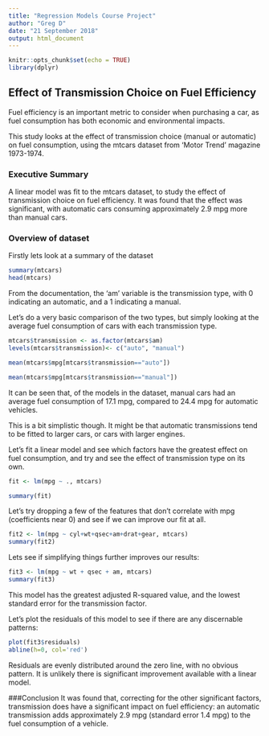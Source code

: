 ```yaml
---
title: "Regression Models Course Project"
author: "Greg D"
date: "21 September 2018"
output: html_document
---
```


```r
knitr::opts_chunk$set(echo = TRUE)
library(dplyr)
```

## Effect of Transmission Choice on Fuel Efficiency

Fuel efficiency is an important metric to consider when purchasing a car, as fuel consumption has both economic and environmental impacts. 

This study looks at the effect of transmission choice (manual or automatic) on fuel consumption, using the mtcars dataset from 'Motor Trend' magazine 1973-1974.

### Executive Summary

A linear model was fit to the mtcars dataset, to study the effect of transmission choice on fuel efficiency. It was found that the effect was significant, with automatic cars consuming approximately 2.9 mpg more than manual cars.

### Overview of dataset

Firstly lets look at a summary of the dataset

```r
summary(mtcars)
head(mtcars)
```
From the documentation, the 'am' variable is the transmission type, with 0 indicating an automatic, and a 1 indicating a manual. 

Let's do a very basic comparison of the two types, but simply looking at the average fuel consumption of cars with each transmission type. 
```R
mtcars$transmission <- as.factor(mtcars$am)
levels(mtcars$transmission)<- c("auto", "manual")

mean(mtcars$mpg[mtcars$transmission=="auto"])

mean(mtcars$mpg[mtcars$transmission=="manual"])

```
It can be seen that, of the models in the dataset, manual cars had an average fuel consumption of 17.1 mpg, compared to 24.4 mpg for automatic vehicles. 

This is a bit simplistic though. It might be that automatic transmissions tend to be fitted to larger cars, or cars with larger engines.

Let's fit a linear model and see which factors have the greatest effect on fuel consumption, and try and see the effect of transmission type on its own. 


```R
fit <- lm(mpg ~ ., mtcars)

summary(fit)
```
Let's try dropping a few of the features that don't correlate with mpg (coefficients near 0) and see if we can improve our fit at all. 

```R
fit2 <- lm(mpg ~ cyl+wt+qsec+am+drat+gear, mtcars)
summary(fit2)
```


Lets see if simplifying things further improves our results:
```R
fit3 <- lm(mpg ~ wt + qsec + am, mtcars)
summary(fit3)
```
This model has the greatest adjusted R-squared value, and the lowest standard error for the transmission factor.

Let's plot the residuals of this model to see if there are any discernable patterns:

```R
plot(fit3$residuals)
abline(h=0, col='red')
```

Residuals are evenly distributed around the zero line, with no obvious pattern. It is unlikely there is significant improvement available with a linear model. 

###Conclusion
It was found that, correcting for the other significant factors, transmission does have a significant impact on fuel efficiency: an automatic transmission adds approximately 2.9 mpg (standard error 1.4 mpg) to the fuel consumption of a vehicle.
